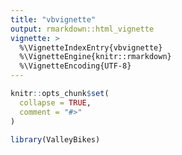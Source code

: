 ```yaml
---
title: "vbvignette"
output: rmarkdown::html_vignette
vignette: >
  %\VignetteIndexEntry{vbvignette}
  %\VignetteEngine{knitr::rmarkdown}
  %\VignetteEncoding{UTF-8}
---
```


```r
knitr::opts_chunk$set(
  collapse = TRUE,
  comment = "#>"
)
```

```r
library(ValleyBikes)
```

